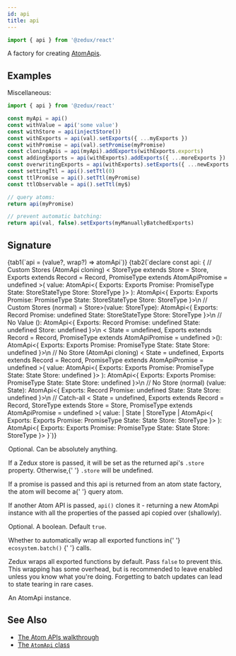 ```yaml
---
id: api
title: api
---
```



```ts
import { api } from '@zedux/react'
```

A factory for creating [AtomApis](../classes/AtomApi).

## Examples

Miscellaneous:

```ts
import { api } from '@zedux/react'

const myApi = api()
const withValue = api('some value')
const withStore = api(injectStore())
const withExports = api(val).setExports({ ...myExports })
const withPromise = api(val).setPromise(myPromise)
const cloningApis = api(myApi).addExports(withExports.exports)
const addingExports = api(withExports).addExports({ ...moreExports })
const overwritingExports = api(withExports).setExports({ ...newExports })
const settingTtl = api().setTtl(0)
const ttlPromise = api().setTtl(myPromise)
const ttlObservable = api().setTtl(my$)

// query atoms:
return api(myPromise)

// prevent automatic batching:
return api(val, false).setExports(myManuallyBatchedExports)
```

## Signature

<Tabs>
  {tab1(`api = (value?, wrap?) => atomApi`)}
  {tab2(`declare const api: {
  // Custom Stores (AtomApi cloning)
  <
    StoreType extends Store<any> = Store<any>,
    Exports extends Record<string, any> = Record<string, never>,
    PromiseType extends AtomApiPromise = undefined
  >(
    value: AtomApi<{
      Exports: Exports
      Promise: PromiseType
      State: StoreStateType<StoreType>
      Store: StoreType
    }>
  ): AtomApi<{
    Exports: Exports
    Promise: PromiseType
    State: StoreStateType<StoreType>
    Store: StoreType
  }>\n
  // Custom Stores (normal)
  <StoreType extends Store<any> = Store<any>>(value: StoreType): AtomApi<{
    Exports: Record<string, never>
    Promise: undefined
    State: StoreStateType<StoreType>
    Store: StoreType
  }>\n
  // No Value
  (): AtomApi<{
    Exports: Record<string, never>
    Promise: undefined
    State: undefined
    Store: undefined
  }>\n
  <
    State = undefined,
    Exports extends Record<string, any> = Record<string, never>,
    PromiseType extends AtomApiPromise = undefined
  >(): AtomApi<{
    Exports: Exports
    Promise: PromiseType
    State: State
    Store: undefined
  }>\n
  // No Store (AtomApi cloning)
  <
    State = undefined,
    Exports extends Record<string, any> = Record<string, never>,
    PromiseType extends AtomApiPromise = undefined
  >(
    value: AtomApi<{
      Exports: Exports
      Promise: PromiseType
      State: State
      Store: undefined
    }>
  ): AtomApi<{
    Exports: Exports
    Promise: PromiseType
    State: State
    Store: undefined
  }>\n
  // No Store (normal)
  <State = undefined>(value: State): AtomApi<{
    Exports: Record<string, never>
    Promise: undefined
    State: State
    Store: undefined
  }>\n
  // Catch-all
  <
    State = undefined,
    Exports extends Record<string, any> = Record<string, never>,
    StoreType extends Store<State> = Store<State>,
    PromiseType extends AtomApiPromise = undefined
  >(
    value:
      | State
      | StoreType
      | AtomApi<{
          Exports: Exports
          Promise: PromiseType
          State: State
          Store: StoreType
        }>
  ): AtomApi<{
    Exports: Exports
    Promise: PromiseType
    State: State
    Store: StoreType
  }>
}`)}
</Tabs>

<Legend>
  <Item name="value">
    <p>Optional. Can be absolutely anything.</p>
    <p>
      If a <Link to="../classes/Store">Zedux store</Link> is passed, it will be
      set as the returned api's <code>.store</code> property. Otherwise,{' '}
      <code>.store</code> will be undefined.
    </p>
    <p>
      If a promise is passed and this api is returned from an atom state
      factory, the atom will become a{' '}
      <Link to="../../walkthrough/query-atoms">query atom</Link>.
    </p>
    <p>
      If another Atom API is passed, <code>api()</code> clones it - returning a
      new AtomApi instance with all the properties of the passed api copied over
      (shallowly).
    </p>
  </Item>
  <Item name="wrap">
    <p>
      Optional. A boolean. Default <code>true</code>.
    </p>
    <p>
      Whether to automatically wrap all exported functions in{' '}
      <Link to="../classes/Ecosystem#batch">
        <code>ecosystem.batch()</code>
      </Link>{' '}
      calls.
    </p>
    <p>
      Zedux wraps all exported functions by default. Pass <code>false</code> to
      prevent this. This wrapping has some overhead, but is recommended to leave
      enabled unless you know what you're doing. Forgetting to batch updates can
      lead to state tearing in rare cases.
    </p>
  </Item>
  <Item name="Returns">
    An <Link to="../classes/AtomApi">AtomApi</Link> instance.
  </Item>
</Legend>

## See Also

- [The Atom APIs walkthrough](../../walkthrough/atom-apis)
- [The `AtomApi` class](../classes/AtomApi)
